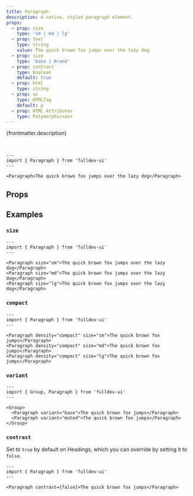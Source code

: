 ```yaml
---
title: Paragraph
description: A native, styled paragraph element.
props:
  - prop: size
    type: 'sm | md | lg'
  - prop: text
    type: string
    value: The quick brown fox jumps over the lazy dog
  - prop: size
    type: 'base | brand'
  - prop: contrast
    type: boolean
    default: true
  - prop: html
    type: string
  - prop: as
    type: HTMLTag
    default: p
  - prop: HTML Attributes
    type: Polymorphic<as>
---
```



{frontmatter.description}

<br />

```astro live
---
import { Paragraph } from 'fulldev-ui'
---

<Paragraph>The quick brown fox jumps over the lazy dog</Paragraph>
```

## Props

<PropsTable props={frontmatter.props} />

## Examples

### `size`

<SizeProp />

```astro live
---
import { Paragraph } from 'fulldev-ui'
---

<Paragraph size="sm">The quick brown fox jumps over the lazy dog</Paragraph>
<Paragraph size="md">The quick brown fox jumps over the lazy dog</Paragraph>
<Paragraph size="lg">The quick brown fox jumps over the lazy dog</Paragraph>
```

### `compact`

<CompactProp />

```astro live
---
import { Paragraph } from 'fulldev-ui'
---

<Paragraph density="compact" size="sm">The quick brown fox jumps</Paragraph>
<Paragraph density="compact" size="md">The quick brown fox jumps</Paragraph>
<Paragraph density="compact" size="lg">The quick brown fox jumps</Paragraph>
```

### `variant`

<VariantProp />

```astro live
---
import { Group, Paragraph } from 'fulldev-ui'
---

<Group>
  <Paragraph variant="base">The quick brown fox jumps</Paragraph>
  <Paragraph variant="muted">The quick brown fox jumps</Paragraph>
</Group>
```

### `contrast`

Set to `true` by default on Headings, which you can override by setting it to `false`.

```astro live
---
import { Paragraph } from 'fulldev-ui'
---

<Paragraph contrast={false}>The quick brown fox jumps</Paragraph>
```
